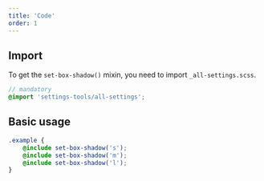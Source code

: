 ```yaml
---
title: 'Code'
order: 1
---
```


## Import

To get the `set-box-shadow()` mixin, you need to import `_all-settings.scss`.

```scss
// mandatory
@import 'settings-tools/all-settings';
```

## Basic usage

```scss
.example {
    @include set-box-shadow('s');
    @include set-box-shadow('m');
    @include set-box-shadow('l');
}
```